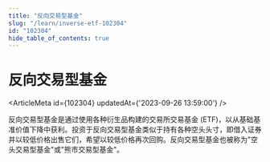 ```yaml
---
title: "反向交易型基金"
slug: "/learn/inverse-etf-102304"
id: "102304"
hide_table_of_contents: true
---
```



# 反向交易型基金

<ArticleMeta id={102304} updatedAt={'2023-09-26 13:59:00'} />
<div className='border-solid border-b border-t-0 my-4 border-[var(--ifm-color-gray-300)]' />

反向交易型基金是通过使用各种衍生品构建的交易所交易基金 (ETF)，以从基础基准价值下降中获利。投资于反向交易型基金类似于持有各种空头头寸，即借入证券并以较低价格出售它们，希望以较低价格再次回购。反向交易型基金也被称为"空头交易型基金"或"熊市交易型基金"。
